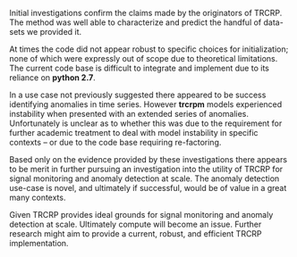 Initial investigations confirm the claims made by the originators of TRCRP.  The method was well able to characterize and predict the handful of data-sets we provided it.

At times the code did not appear robust to specific choices for initialization; none of which were expressly out of scope due to theoretical limitations. The current code base is difficult to integrate and implement due to its reliance on __python 2.7__.

In a use case not previously suggested there appeared to be success identifying anomalies in time series.  However __trcrpm__ models experienced instability when presented with an extended series of anomalies.  Unfortunately is unclear as to whether this was due to the requirement for further academic treatment to deal with model instability in specific contexts -- or due to the code base requiring re-factoring.  

Based only on the evidence provided by these investigations there appears to be merit in further pursuing an investigation into the utility of TRCRP for signal monitoring and anomaly detection at scale.  The anomaly detection use-case is novel, and ultimately if successful, would be of value in a great many contexts.  

Given TRCRP provides ideal grounds for signal monitoring and anomaly detection at scale.  Ultimately compute will become an issue.  Further research might aim to provide a current, robust, and efficient TRCRP implementation.   
